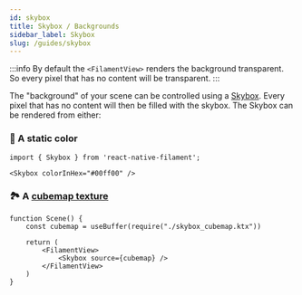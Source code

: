 ```yaml
---
id: skybox
title: Skybox / Backgrounds
sidebar_label: Skybox
slug: /guides/skybox
---
```


:::info
By default the `<FilamentView>` renders the background transparent. So every pixel that has no content will be transparent.
:::

The "background" of your scene can be controlled using a [Skybox](https://en.wikipedia.org/wiki/Skybox_(video_games)). Every pixel that has no content will then
be filled with the skybox. The Skybox can be rendered from either:

### 🎨 A static color

```tsx
import { Skybox } from 'react-native-filament';

<Skybox colorInHex="#00ff00" />
```

### 🏞️ A [cubemap texture](https://learnopengl.com/img/advanced/cubemaps_skybox.png)

```tsx
function Scene() {
    const cubemap = useBuffer(require("./skybox_cubemap.ktx"))

    return (
        <FilamentView>
            <Skybox source={cubemap} />
        </FilamentView>
    )
}